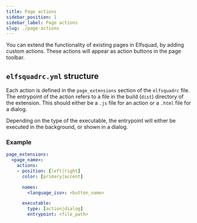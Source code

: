 ```yaml
---
title: Page actions
sidebar_position: 1
sidebar_label: Page actions
slug: ./page-actions
---
```


You can extend the functionality of existing pages in Elfsquad, by adding
custom actions. These actions will appear as action buttons in the page toolbar.

## `elfsquadrc.yml` structure
Each action is defined in the `page_extensions` section of the `elfsquadrc` file. 
The entrypoint of the action refers to a file in the build (`dist`) directory of 
the extension. This should either be a `.js` file for an action or a `.html` file 
for a dialog.

Depending on the type of the executable, the entrypoint will either be executed in 
the background, or shown in a dialog.

### Example
```yaml
page_extensions:
  <page_name>:
    actions:
    - position: [left|right]
      color: [primary|accent]

      names:
        <language_iso>: <button_name>

      executable: 
        type: [action|dialog]
        entrypoint: <file_path>
```
